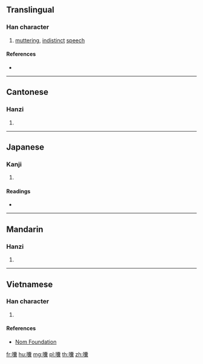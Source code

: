 ==Translingual==

===Han character===
{{Han char|rn=30|rad=口|as=22|sn=25|four=60032|canj=RJBV|ids=⿰口囊}}

# [[mutter]]ing, [[indistinct]] [[speech]]

====References====
* {{Han ref|kx=0216.071|dkj=04666|dj=0439.090|hdz=10709.180|uh=56D4|ud=22228|bh=F8EE|bd=63726}}

----

==Cantonese==

===Hanzi===
{{yue-hanzi|jyut=|y=nong4}}

# {{defn|lang=yue|sort=口22}}

----

==Japanese==

===Kanji===
{{ja-kanji|grade=|rs=口22}}

# {{defn|lang=ja|sort=口22}}

====Readings====
* {{ja-readings|on=[[どう]] (dō)|kun=}}

----

==Mandarin==

===Hanzi===
{{cmn-hanzi|pin=[[nāng]] ([[nang1]])|wg=nang<sup>1</sup>}}

# {{defn|lang=cmn|sort=口22}}

----

==Vietnamese==

===Han character===
{{vi-hantu|[[nang]]|rs=口22}}

# {{defn|lang=vi|sort=口22}}

====References====
* [http://nomfoundation.org/common/nom_details.php?codepoint=56d4 Nom Foundation]

[[fr:囔]]
[[hu:囔]]
[[mg:囔]]
[[pl:囔]]
[[th:囔]]
[[zh:囔]]